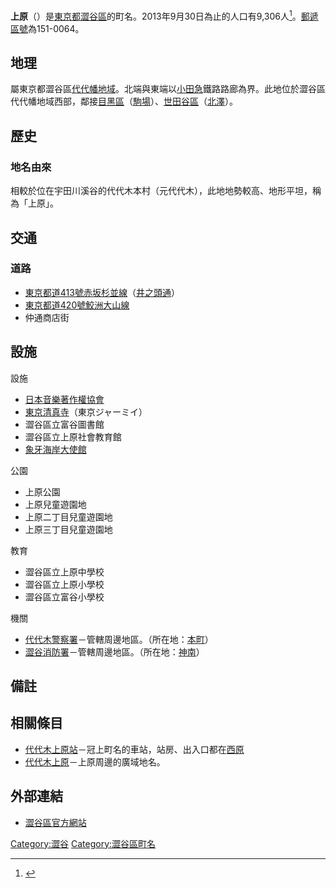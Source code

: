 {{Pathnav|日本|東京都|澀谷區|'''上原'''|hide=y|frame=1}}
{{Infobox Settlement
|official_name = 上原
|native_name =
|settlement_type = [[町|町]]
|image_skyline = Jasrac head office shibuya.JPG
|imagesize = 200px
|image_caption = [[日本音樂著作權協會|日本音樂著作權協會]]（JASRAC）本部
|image_flag =
|image_seal =
| image_map =
| map_caption =
| pushpin_map =
|subdivision_type = [[國家|國家]]
|subdivision_name = [[File:Flag_of_Japan.svg|border]] [[日本|日本]]
|subdivision_type1 = [[都道府縣|都道府縣]]
|subdivision_name1 = [[File:Flag_of_Tokyo_Prefecture.svg|25px]] [[東京都|東京都]]
|subdivision_type2 = [[東京都區部|特別區]]
|subdivision_name2 = [[File:Flag_of_Shibuya,_Tokyo.svg|25px]] [[澀谷區|澀谷區]]
|established_title =
|established_date =
|government_type =
|leader_title =
|leader_name =
|area_magnitude =
|area_total_sq_mi =
|area_total_km2 =
|area_land_sq_mi =
|area_land_km2 =
|area_urban_sq_mi =
|area_urban_km2 =
|area_metro_km2 =
|area_metro_sq_mi =
|population_as_of= 2013年（平成25年）9月30日
|population_footnotes = 
|population_total = 9306
|population_urban =
|population_metro =
|population_density_sq_mi =
|population_density_km2 =
| timezone = [[日本標準時間|JST]]
| utc_offset = +9
|timezone_DST =
|utc_offset_DST =
|latd=|latm=|lats=|latNS=
|longd=|longm=|longs=|longEW=
|elevation_footnotes=
|elevation_m =
|elevation_ft =
|postal_code_type = [[郵遞區號|郵遞區號]]
|postal_code = 151-0064
|area_code =
|website =
|footnotes =
}}
'''上原'''（{{jpn|j=上原|hg=うえはら|rm=Uehara|f=y}}）是[[東京都|東京都]][[澀谷區|澀谷區]]的町名。2013年9月30日為止的人口有9,306人<ref>{{Cite web |url=http://www.city.shibuya.tokyo.jp/data/statics/tokei/02jinko/h25r01.xls |title=渋谷区／住民基本台帳・外国人登録による人口 |accessdate=2013-10-16 |archive-date=2013-10-13 |archive-url=https://web.archive.org/web/20131013081847/http://www.city.shibuya.tokyo.jp/data/statics/tokei/02jinko/h25r01.xls |dead-url=yes }}</ref>。[[郵遞區號|郵遞區號]]為151-0064。

== 地理 ==
屬東京都澀谷區[[代代幡町|代代幡地域]]。北端與東端以[[小田急電鐵|小田急]]鐵路路廊為界。此地位於澀谷區代代幡地域西部，鄰接[[目黑區|目黑區]]（[[駒場_(目黑區)|駒場]]）、[[世田谷區|世田谷區]]（[[北澤_(世田谷區)|北澤]]）。

== 歷史 ==
=== 地名由來 ===
相較於位在宇田川溪谷的代代木本村（元代代木），此地地勢較高、地形平坦，稱為「上原」。

== 交通 ==
===道路===
* [[東京都道413號赤坂杉並線|東京都道413號赤坂杉並線]]（[[井之頭通|井之頭通]]）
* [[東京都道420號鮫洲大山線|東京都道420號鮫洲大山線]]
* 仲通商店街

== 設施 ==
;設施
* [[日本音樂著作權協會|日本音樂著作權協會]]
* [[東京清真寺|東京清真寺]]（東京ジャーミイ）
* 澀谷區立富谷圖書館
* 澀谷區立上原社會教育館
* [[象牙海岸|象牙海岸]][[大使館|大使館]]
; 公園
* 上原公園
* 上原兒童遊園地
* 上原二丁目兒童遊園地
* 上原三丁目兒童遊園地
; 教育
* 澀谷區立上原中學校
* 澀谷區立上原小學校
* 澀谷區立富谷小學校
; 機關
* [[代代木警察署|代代木警察署]]－管轄周邊地區。（所在地：[[本町_(澀谷區)|本町]]）
* [[東京消防廳第三消防方面本部#澀谷消防署|澀谷消防署]]－管轄周邊地區。（所在地：[[神南|神南]]）

== 備註 ==
{{reflist}}

== 相關條目 ==
* [[代代木上原站|代代木上原站]]－冠上町名的車站，站房、出入口都在[[西原_(澀谷區)|西原]]
* [[代代木上原|代代木上原]]－上原周邊的廣域地名。

== 外部連結 ==
* [http://www.city.shibuya.tokyo.jp/ 澀谷區官方網站] {{Wayback|url=http://www.city.shibuya.tokyo.jp/ |date=20131014183215 }}

{{澀谷區的町名}}
{{DEFAULTSORT:Uehara}}
[[Category:澀谷|Category:澀谷]]
[[Category:澀谷區町名|Category:澀谷區町名]]